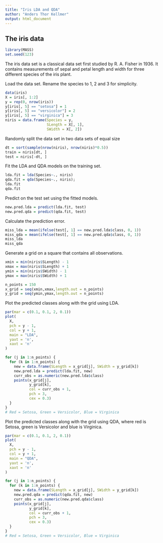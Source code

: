 ```yaml
---
title: "Iris LDA and QDA"
author: "Anders Thor Kellmer"
output: html_document
---
```


## The iris  data
```r
library(MASS)
set.seed(123)
```

The iris data set is a classical data set first studied by R. A. Fisher in 1936. It contains measurements of sepal and petal length and width for three different species of the iris plant.

Load the data set. Rename the species to 1, 2 and 3 for simplicity.

```r
data(iris)
X = iris[, 1:2]
y = rep(0, nrow(iris)) 
y[iris[, 5] == "setosa"] = 1
y[iris[, 5] == "versicolor"] = 2
y[iris[, 5] == "virginica"] = 3
niris = data.frame(Species = y,
                   SLength = X[, 1],
                   SWidth = X[, 2])
```

Randomly split the data set in two data sets of equal size

```r
dt = sort(sample(nrow(niris), nrow(niris)*0.5))
train = niris[dt, ]
test = niris[-dt, ]
```

Fit the LDA and QDA models on the training set.

```r
lda.fit = lda(Species~., niris)
qda.fit = qda(Species~., niris);
lda.fit
qda.fit
```

Predict on the test set using the fitted models.

```r
new.pred.lda = predict(lda.fit, test)
new.pred.qda = predict(qda.fit, test)
```

Calculate the prediction error.

```r
miss_lda = mean(ifelse(test[, 1] == new.pred.lda$class, 0, 1))
miss_qda = mean(ifelse(test[, 1] == new.pred.qda$class, 0, 1))
miss_lda
miss_qda
```

Generate a grid on a square that contains all observations.

```r
xmin = min(niris$SLength) - 1
xmax = max(niris$SLength) + 1
ymin = min(niris$SWidth) - 1
ymax = max(niris$SWidth) + 1

n_points = 150     
x_grid = seq(xmin,xmax,length.out = n_points) 
y_grid = seq(ymin,ymax,length.out = n_points) 
```

Plot the predicted classes along with the grid using LDA.
```r
par(mar = c(0.1, 0.1, 2, 0.1))
plot(
  X,
  pch = y - 1,
  col = y + 1,
  main = "LDA",
  yaxt = 'n',
  xaxt = 'n'
)

for (j in 1:n_points) {
  for (k in 1:n_points) {
    new = data.frame(SLength = x_grid[j], SWidth = y_grid[k])
    new.pred.lda = predict(lda.fit, new)
    curr_obs = as.numeric(new.pred.lda$class)
    points(x_grid[j],
           y_grid[k],
           col = curr_obs + 1,
           pch = 3,
           cex = 0.3)
  }
}
# Red = Setosa, Green = Versicolor, Blue = Virginica
```

Plot the predicted classes along with the grid using QDA, where red is Setosa, green is Versicolor and blue is Virginica. 

```r
par(mar = c(0.1, 0.1, 2, 0.1))
plot(
  X,
  pch = y - 1,
  col = y + 1,
  main = "QDA",
  yaxt = 'n',
  xaxt = 'n'
)

for (j in 1:n_points) {
  for (k in 1:n_points) {
    new = data.frame(SLength = x_grid[j], SWidth = y_grid[k])
    new.pred.qda = predict(qda.fit, new)
    curr_obs = as.numeric(new.pred.qda$class)
    points(x_grid[j],
           y_grid[k],
           col = curr_obs + 1,
           pch = 3,
           cex = 0.3)
  }
}
# Red = Setosa, Green = Versicolor, Blue = Virginica
```

